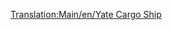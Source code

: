 [[Translation:Main/en/Yate Cargo Ship]]{{en/-}}{{Template:Barcos/Es
|Nombre=Barco de Mercancías Yate
|Imagen=[[File:en/CargoShip.png|Barco de Mercancías Yate]]
|Precio=48.744 € (24.372 £)
|Velocidad=24 km/h (15 mph)
|Coste-anual=4.920 € (2.460 £)
|Diseño=1928
|Duración=30
|Capacidad=160 unidades*
|Descripción=El barco de mercancías Yate es el barco de carga más lento e inferior de los dos que existen.
|Nota-al-pie=''*'' (160 unidades de correo, carbón, ganado, mercancías, grano, madera, mineral de hierro, acero u objetos de valor)
|Vida-real=Ficción.
}}